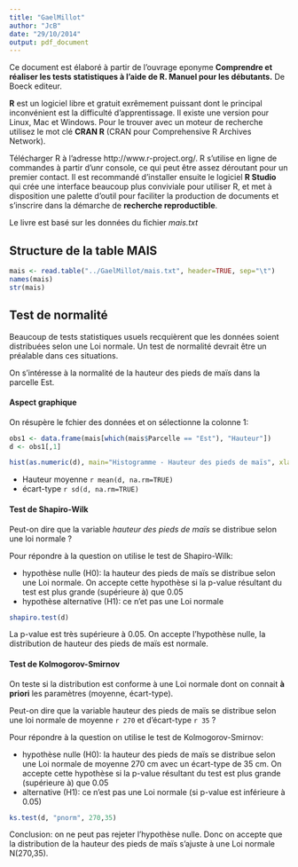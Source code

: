 ```yaml
---
title: "GaelMillot"
author: "JcB"
date: "29/10/2014"
output: pdf_document
---
```


Ce document est élaboré à partir de l'ouvrage eponyme __Comprendre et réaliser les tests statistiques à l'aide de R. Manuel pour les débutants.__  De Boeck editeur.

__R__ est un logiciel libre et gratuit exrêmement puissant dont le principal inconvénient est la difficulté d'apprentissage. Il existe une version pour Linux, Mac et Windows. Pour le trouver avec un moteur de recherche utilisez le mot clé __CRAN R__ (CRAN pour Comprehensive R Archives Network).

Télécharger R à l'adresse http://www.r-project.org/. R s'utilise en ligne de commandes à partir d'unr console, ce qui peut être assez déroutant pour un premier contact. Il est recommandé d'installer ensuite le logiciel __R Studio__ qui crée une interface beaucoup plus conviviale pour utiliser R, et met à disposition une palette d'outil pour faciliter la production de documents et s'inscrire dans la démarche de __recherche reproductible__.

Le livre est basé sur les données du fichier _mais.txt_

Structure de la table MAIS
--------------------------

```r
mais <- read.table("../GaelMillot/mais.txt", header=TRUE, sep="\t")
names(mais)
str(mais)
```

Test de normalité
-----------------

Beaucoup de tests statistiques usuels recquièrent que les données soient distribuées selon une Loi normale. Un test de normalité devrait être un préalable dans ces situations.

On  s'intéresse à la normalité de la hauteur des pieds de maïs dans la parcelle Est.

#### Aspect graphique

On résupère le fchier des données et on sélectionne la colonne 1:

```r
obs1 <- data.frame(mais[which(mais$Parcelle == "Est"), "Hauteur"])
d <- obs1[,1]

hist(as.numeric(d), main="Histogramme - Hauteur des pieds de maïs", xlab="Hauteur (cm)", ylab="Fréquence")
```

- Hauteur moyenne `r mean(d, na.rm=TRUE)`
- écart-type `r sd(d, na.rm=TRUE)`

#### Test de Shapiro-Wilk

Peut-on dire que la variable _hauteur des pieds de maïs_ se distribue selon une loi normale ?

Pour répondre à la question on utilise le test de Shapiro-Wilk:

- hypothèse nulle (H0): la hauteur des pieds de maïs se distribue selon une Loi normale. On accepte cette hypothèse si la p-value résultant du test est plus grande (supérieure à) que 0.05
- hypothèse alternative (H1): ce n'et pas une Loi normale

```r
shapiro.test(d)
```

La p-value est très supérieure à 0.05. On accepte l'hypothèse nulle, la distribution de hauteur des pieds de maïs est normale.

#### Test de Kolmogorov-Smirnov

On teste si la distribution est conforme à une Loi normale dont on connait __à priori__ les paramètres (moyenne, écart-type).

Peut-on dire que la variable hauteur des pieds de maïs se distribue selon une loi normale de moyenne `r 270` et d'écart-type `r 35` ?

Pour répondre à la question on utilise le test de Kolmogorov-Smirnov:

- hypothèse nulle (H0): la hauteur des pieds de maïs se distribue selon une Loi normale de moyenne 270 cm avec un écart-type de 35 cm. On accepte cette hypothèse si la p-value résultant du test est plus grande (supérieure à) que 0.05
- alternative (H1): ce n'est pas une Loi normale (si p-value est inférieure à 0.05)

```r
ks.test(d, "pnorm", 270,35)
```
Conclusion: on ne peut pas rejeter l'hypothèse nulle. Donc on accepte que la distribution de la hauteur des pieds de maïs s'ajuste à une Loi normale N(270,35).
